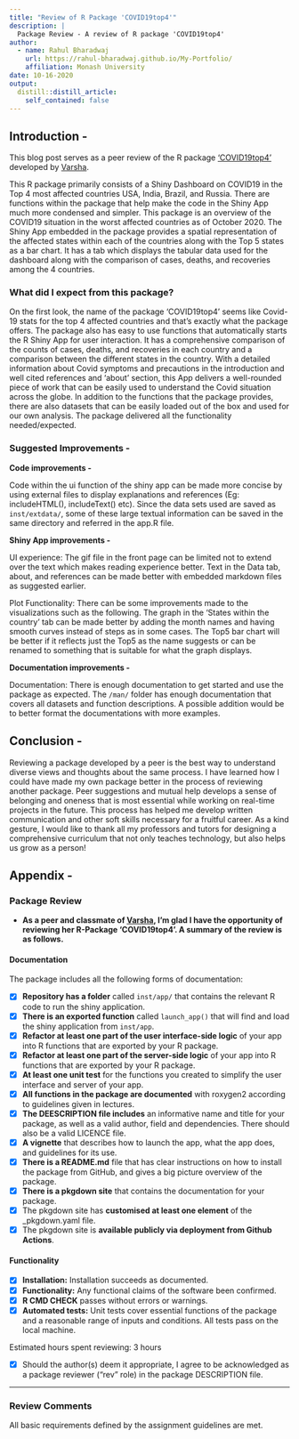 ---
title: "Review of R Package 'COVID19top4'"
description: |
  Package Review - A review of R package 'COVID19top4'
author:
  - name: Rahul Bharadwaj
    url: https://rahul-bharadwaj.github.io/My-Portfolio/
    affiliation: Monash University
date: 10-16-2020
output:
  distill::distill_article:
    self_contained: false
---

## **Introduction -**

This blog post serves as a peer review of the R package ['COVID19top4'](https://etc5523-2020.github.io/r-package-assessment-Varsha-Ujjinni-VijayKumar/index.html) developed by [Varsha](https://www.linkedin.com/in/varsha-ujjinni-vijay-kumar-1026121a4/).

This R package primarily consists of a Shiny Dashboard on COVID19 in the Top 4 most affected countries USA, India, Brazil, and Russia. There are functions within the package that help make the code in the Shiny App much more condensed and simpler. This package is an overview of the COVID19 situation in the worst affected countries as of October 2020. The Shiny App embedded in the package provides a spatial representation of the affected states within each of the countries along with the Top 5 states as a bar chart. It has a tab which displays the tabular data used for the dashboard along with the comparison of cases, deaths, and recoveries among the 4 countries.

### **What did I expect from this package?**

On the first look, the name of the package 'COVID19top4' seems like Covid-19 stats for the top 4 affected countries and that's exactly what the package offers. The package also has easy to use functions that automatically starts the R Shiny App for user interaction. It has a comprehensive comparison of the counts of cases, deaths, and recoveries in each country and a comparison between the different states in the country. With a detailed information about Covid symptoms and precautions in the introduction and well cited references and 'about' section, this App delivers a well-rounded piece of work that can be easily used to understand the Covid situation across the globe. In addition to the functions that the package provides, there are also datasets that can be easily loaded out of the box and used for our own analysis. The package delivered all the functionality needed/expected.

### **Suggested Improvements -**

**Code improvements -**

Code within the ui function of the shiny app can be made more concise by using external files to display explanations and references (Eg: includeHTML(), includeText() etc). Since the data sets used are saved as `inst/extdata/`, some of these large textual information can be saved in the same directory and referred in the app.R file.

**Shiny App improvements -**

UI experience: The gif file in the front page can be limited not to extend over the text which makes reading experience better. Text in the Data tab, about, and references can be made better with embedded markdown files as suggested earlier.

Plot Functionality: There can be some improvements made to the visualizations such as the following. The graph in the 'States within the country' tab can be made better by adding the month names and having smooth curves instead of steps as in some cases. The Top5 bar chart will be better if it reflects just the Top5 as the name suggests or can be renamed to something that is suitable for what the graph displays.

**Documentation improvements -**

Documentation: There is enough documentation to get started and use the package as expected. The `/man/` folder has enough documentation that covers all datasets and function descriptions. A possible addition would be to better format the documentations with more examples.

## **Conclusion -**

Reviewing a package developed by a peer is the best way to understand diverse views and thoughts about the same process. I have learned how I could have made my own package better in the process of reviewing another package. Peer suggestions and mutual help develops a sense of belonging and oneness that is most essential while working on real-time projects in the future. This process has helped me develop written communication and other soft skills necessary for a fruitful career. As a kind gesture, I would like to thank all my professors and tutors for designing a comprehensive curriculum that not only teaches technology, but also helps us grow as a person! 


## **Appendix -**

### Package Review

- **As a peer and classmate of [Varsha](https://www.linkedin.com/in/varsha-ujjinni-vijay-kumar-1026121a4/), I'm glad I have the opportunity of reviewing her R-Package 'COVID19top4'. A summary of the review is as follows.**

#### Documentation

The package includes all the following forms of documentation:

- [x] **Repository has a folder** called `inst/app/` that contains the relevant R code to run the shiny application.
- [x] **There is an exported function** called `launch_app()` that will find and load the shiny application from `inst/app`.
- [x] **Refactor at least one part of the user interface-side logic** of your app into R functions that are exported by your R package.
- [x] **Refactor at least one part of the server-side logic** of your app into R functions that are exported by your R package.
- [x] **At least one unit test** for the functions you created to simplify the user interface and server of your app.
- [x] **All functions in the package are documented** with roxygen2 according to guidelines given in lectures.
- [x] **The DEESCRIPTION file includes** an informative name and title for your package, as well as a valid author, field and dependencies. There should also be a valid LICENCE file.
- [x] **A vignette** that describes how to launch the app, what the app does, and guidelines for its
use.
- [x] **There is a README.md** file that has clear instructions on how to install the package from GitHub, and gives a big picture overview of the package.
- [x] **There is a pkgdown site** that contains the documentation for your package.
- [x] The pkgdown site has **customised at least one element** of the _pkgdown.yaml file.
- [x] The pkgdown site is **available publicly via deployment from Github Actions**.


#### Functionality

- [x] **Installation:** Installation succeeds as documented.
- [x] **Functionality:** Any functional claims of the software been confirmed.
- [x] **R CMD CHECK** passes without errors or warnings.
- [x] **Automated tests:** Unit tests cover essential functions of the package
   and a reasonable range of inputs and conditions. All tests pass on the local machine.

Estimated hours spent reviewing: 3 hours

- [x] Should the author(s) deem it appropriate, I agree to be acknowledged as a package reviewer ("rev" role) in the package DESCRIPTION file.

---

### Review Comments

All basic requirements defined by the assignment guidelines are met.